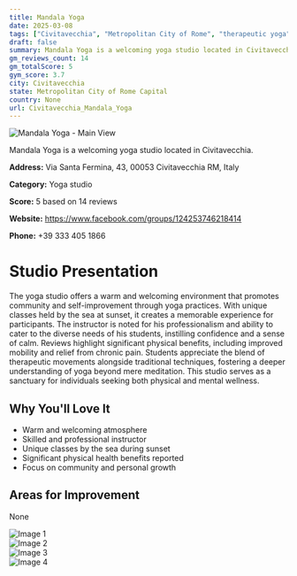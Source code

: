 ```yaml
---
title: Mandala Yoga
date: 2025-03-08
tags: ["Civitavecchia", "Metropolitan City of Rome", "therapeutic yoga", "hatha yoga", "atmosphere", "community", "Civitavecchia"]  
draft: false
summary: Mandala Yoga is a welcoming yoga studio located in Civitavecchia.
gm_reviews_count: 14
gm_totalScore: 5
gym_score: 3.7
city: Civitavecchia
state: Metropolitan City of Rome Capital
country: None
url: Civitavecchia_Mandala_Yoga
---
```


<div className="aspect-[16/9] relative my-8">
  <img 
    src="https://lh5.googleusercontent.com/p/AF1QipPBmhdayloV0d62lQ-VX1MHh7Lpg0EGil_Yw95x=w1920-h1080-k-no"
    alt="Mandala Yoga - Main View"
    className="object-cover absolute inset-0 w-full h-full rounded-lg"
  />
</div>

Mandala Yoga is a welcoming yoga studio located in Civitavecchia.

**Address:** Via Santa Fermina, 43, 00053 Civitavecchia RM, Italy

**Category:** Yoga studio

**Score:** 5 based on 14 reviews

**Website:** https://www.facebook.com/groups/124253746218414

**Phone:** +39 333 405 1866

# Studio Presentation

The yoga studio offers a warm and welcoming environment that promotes community and self-improvement through yoga practices. With unique classes held by the sea at sunset, it creates a memorable experience for participants. The instructor is noted for his professionalism and ability to cater to the diverse needs of his students, instilling confidence and a sense of calm. Reviews highlight significant physical benefits, including improved mobility and relief from chronic pain. Students appreciate the blend of therapeutic movements alongside traditional techniques, fostering a deeper understanding of yoga beyond mere meditation. This studio serves as a sanctuary for individuals seeking both physical and mental wellness.

## Why You'll Love It

- Warm and welcoming atmosphere
- Skilled and professional instructor
- Unique classes by the sea during sunset
- Significant physical health benefits reported
- Focus on community and personal growth

## Areas for Improvement

None

<div className="grid grid-cols-1 xl:grid-cols-2 gap-4 my-8">
<div className="aspect-[4/3] relative"><img src="https://lh5.googleusercontent.com/p/AF1QipPMoeFtxoGv53bnU4gSxjBT_LXaRZB864qTUkM8=w1920-h1080-k-no" alt="Image 1" className="object-cover absolute inset-0 w-full h-full rounded-lg" /></div>
<div className="aspect-[4/3] relative"><img src="https://lh5.googleusercontent.com/p/AF1QipOena_qes_fkXlw5UJOwgIbNR0Ejm5wNgxU24Yr=w1920-h1080-k-no" alt="Image 2" className="object-cover absolute inset-0 w-full h-full rounded-lg" /></div>
<div className="aspect-[4/3] relative"><img src="https://lh5.googleusercontent.com/p/AF1QipPdG5vRTl4XPd17LlZYVz-4zvmig-eZ5u1Wc2PO=w1920-h1080-k-no" alt="Image 3" className="object-cover absolute inset-0 w-full h-full rounded-lg" /></div>
<div className="aspect-[4/3] relative"><img src="https://lh3.googleusercontent.com/gps-cs-s/AB5caB9W25oYUNofIL2voQEXmJHAUmjBykupPBX_mwpWyWhs9SNfur4rEGi-inhRc8yBUcgpBAhryutirDZIb3ljh2SAEo4gRNY94sCQD8E21MQpmxCeUysaqCt501EtNfNQQ0vZNkbD=w1920-h1080-k-no" alt="Image 4" className="object-cover absolute inset-0 w-full h-full rounded-lg" /></div>
</div>